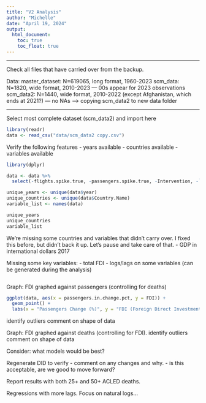 ```yaml
---
title: "V2 Analysis"
author: "Michelle"
date: "April 19, 2024"
output:
  html_document:
    toc: true
    toc_float: true
---
```

---

Check all files that have carried over from the backup.

Data:
master_dataset: N=619065, long format, 1960-2023
scm_data: N=1820, wide format, 2010-2023 — 00s appear for 2023 observations
scm_data2: N=1440, wide format, 2010-2022 (except Afghanistan, which ends at 2021?) — no NAs
—> copying scm_data2 to new data folder

---

Select most complete dataset (scm_data2) and import here
```r
library(readr)
data <- read_csv("data/scm_data2 copy.csv")
```

Verify the following features
- years available
- countries available
- variables available
```r
library(dplyr)

data <- data %>%
  select(-flights.spike.true, -passengers.spike.true, -Intervention, -`...1`)

unique_years <- unique(data$year)
unique_countries <- unique(data$Country.Name)
variable_list <- names(data)

unique_years
unique_countries
variable_list
```

We're missing some countries and variables that didn't carry over. I fixed this before, but didn't back it up. Let's pause and take care of that.
- GDP in international dollars 2017

Missing some key variables:
- total FDI
- logs/lags on some variables (can be generated during the analysis)
```r

```


Graph: FDI graphed against passengers (controlling for deaths) 
```r
ggplot(data, aes(x = passengers.in.change.pct, y = FDI)) +
  geom_point() +
  labs(x = "Passengers Change (%)", y = "FDI (Foreign Direct Investment)")
```

identify outliers
comment on shape of data

Graph: FDI graphed against deaths (controlling for FDI).
identify outliers
comment on shape of data

Consider: what models would be best?

Regenerate DID to verify
- comment on any changes and why. 
- is this acceptable, are we good to move forward? 

Report results with both 25+ and 50+ ACLED deaths. 

Regressions with more lags. Focus on natural logs...